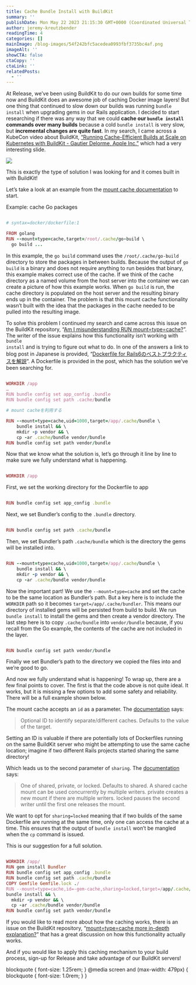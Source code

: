 ```yaml
---
title: Cache Bundle Install with BuildKit
summary: ''
publishDate: Mon May 22 2023 21:15:30 GMT+0000 (Coordinated Universal Time)
author: jeremy-kreutzbender
readingTime: 4
categories: []
mainImage: /blog-images/54f242bfc5acedea0993fbf3735bc4af.png
imageAlt: ''
showCTA: false
ctaCopy: ''
ctaLink: ''
relatedPosts:
  - ''
---
```


At Release, we’ve been using BuildKit to do our own builds for some time now and BuildKit does an awesome job of caching Docker image layers! But one thing that continued to slow down our builds was running <code inline>bundle install</code> when upgrading gems in our Rails application. I decided to start researching if there was any way that we could **cache our <code inline>bundle install</code> commands over many builds** because a cold <code inline>bundle install</code> is very slow, but **incremental changes are quite fast**. In my search, I came across a KubeCon video about BuildKit, [“Running Cache-Efficient Builds at Scale on Kubernetes with BuildKit - Gautier Delorme, Apple Inc.”](https://www.youtube.com/watch?v=wTENRhYt3mw) which had a very interesting slide.

![](/blog-images/271d7cec8f533d977b812f76403497cd.png)

This is exactly the type of solution I was looking for and it comes built in with BuildKit!

Let’s take a look at an example from the [mount cache documentation](https://docs.docker.com/engine/reference/builder/#run---mounttypecache) to start.

Example: cache Go packages

```ruby line-numbers

# syntax=docker/dockerfile:1

FROM golang
RUN --mount=type=cache,target=/root/.cache/go-build \
  go build ...

```

In this example, the <code inline>go build</code> command uses the <code inline>/root/.cache/go-build</code> directory to store the packages in between builds. Because the output of <code inline>go build</code> is a binary and does not require anything to run besides that binary, this example makes correct use of the cache. If we think of the cache directory as a named volume from the host server into the container we can create a picture of how this example works. When <code inline>go build</code> is run, the cache directory is populated on the host server and the resulting binary ends up in the container. The problem is that this mount cache functionality wasn’t built with the idea that the packages in the cache needed to be pulled into the resulting image.

To solve this problem I continued my search and came across this issue on the BuildKit repository, “[Am I misunderstanding RUN mount=type=cache?](https://github.com/moby/buildkit/issues/1173)”. The writer of the issue explains how this functionality isn’t working with <code inline>bundle install</code> and is trying to figure out what to do. In one of the answers a link to blog post in Japanese is provided, “[Dockerfile for Rails6のベストプラクティスを解説](https://qiita.com/k_kind/items/836bc7ba2e33dc2ed3e7)”. A Dockerfile is provided in the post, which has the solution we’ve been searching for.

```ruby line-numbers

WORKDIR /app
…
RUN bundle config set app_config .bundle
RUN bundle config set path .cache/bundle

# mount cacheを利用する

RUN --mount=type=cache,uid=1000,target=/app/.cache/bundle \
    bundle install && \
    mkdir -p vendor && \
    cp -ar .cache/bundle vendor/bundle
RUN bundle config set path vendor/bundle

```

Now that we know what the solution is, let’s go through it line by line to make sure we fully understand what is happening.

```ruby line-numbers

WORKDIR /app

```

First, we set the working directory for the Dockerfile to app

```ruby line-numbers

RUN bundle config set app_config .bundle

```

Next, we set Bundler’s config to the <code inline>.bundle</code> directory.

```ruby line-numbers

RUN bundle config set path .cache/bundle

```

Then, we set Bundler’s path <code inline>.cache/bundle</code> which is the directory the gems will be installed into.

```ruby line-numbers

RUN --mount=type=cache,uid=1000,target=/app/.cache/bundle \
    bundle install && \
    mkdir -p vendor && \
    cp -ar .cache/bundle vendor/bundle

```

Now the important part! We use the <code inline>--mount=type=cache</code> and set the cache to be the same location as Bundler’s path. But a key here is to include the <code inline>WORKDIR</code> path so it becomes <code inline>target=/app/.cache/bundler</code>. This means our directory of installed gems will be persisted from build to build. We run <code inline>bundle install</code> to install the gems and then create a vendor directory. The last step here is to copy <code inline>.cache/bundle</code> into <code inline>vendor/bundle</code> because, if you recall from the Go example, the contents of the cache are not included in the layer.

```ruby line-numbers

RUN bundle config set path vendor/bundle

```

Finally we set Bundler’s path to the directory we copied the files into and we’re good to go.

And now we fully understand what is happening! To wrap up, there are a few final points to cover. The first is that the code above is not quite ideal. It works, but it is missing a few options to add some safety and reliability. There will be a full example shown below.

The mount cache accepts an <code inline>id</code> as a parameter. The [documentation](https://docs.docker.com/engine/reference/builder/#run---mounttypecache) says:

> Optional ID to identify separate/different caches. Defaults to the value of the target.

Setting an ID is valuable if there are potentially lots of Dockerfiles running on the same BuildKit server who might be attempting to use the same cache location; imagine if two different Rails projects started sharing the same directory! 

Which leads us to the second parameter of <code inline>sharing</code>. The [documentation](https://docs.docker.com/engine/reference/builder/#run---mounttypecache) says: 

> One of shared, private, or locked. Defaults to shared. A shared cache mount can be used concurrently by multiple writers. private creates a new mount if there are multiple writers. locked pauses the second writer until the first one releases the mount.

We want to opt for <code inline>sharing=locked</code> meaning that if two builds of the same Dockerfile are running at the same time, only one can access the cache at a time. This ensures that the output of <code inline>bundle install</code> won’t be mangled when the <code inline>cp</code> command is issued.

This is our suggestion for a full solution.

```ruby line-numbers

WORKDIR /app/
RUN gem install Bundler
RUN bundle config set app_config .bundle
RUN bundle config set path .cache/bundle
COPY Gemfile Gemfile.lock ./
RUN --mount=type=cache,id=-gem-cache,sharing=locked,target=/app/.cache/bundle \
bundle install && \
  mkdir -p vendor && \
  cp -ar .cache/bundle vendor/bundle
RUN bundle config set path vendor/bundle

```

If you would like to read more about how the caching works, there is an issue on the BuildKit repository, “[mount=type=cache more in-depth explanation?](https://github.com/moby/buildkit/issues/1673)” that has a great discussion on how this functionality actually works.

And if you would like to apply this caching mechanism to your build process, sign-up for Release and take advantage of our BuildKit servers!

blockquote { font-size: 1.25rem; } @media screen and (max-width: 479px) { blockquote { font-size: 1.0rem; } }